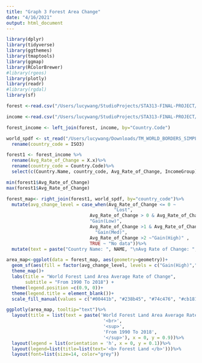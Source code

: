```yaml
---
title: "Graph 3 Forest Area Change"
date: "4/16/2021"
output: html_document
---
```


```r
library(dplyr)
library(tidyverse)
library(ggthemes)
library(tmaptools)
library(ggmap)
library(RColorBrewer)
#library(rgeos)
library(plotly)
library(readr)
#library(rgdal)
library(sf)

forest <-read.csv("/Users/lucywang/StudioProjects/STA313-FINAL-PROJECT/data/forest area.csv")

income <-read.csv("/Users/lucywang/StudioProjects/STA313-FINAL-PROJECT/data/income level.csv")

forest_income <- left_join(forest, income, by="Country.Code")

world_spdf <- st_read("/Users/lucywang/Downloads/TM_WORLD_BORDERS_SIMPL-0.3/TM_WORLD_BORDERS_SIMPL-0.3.shp")%>%
  rename(country_code = ISO3)

forest1 <- forest_income %>%
  rename(Avg_Rate_of_Change = X.x)%>%
  rename(country_code = Country.Code)%>%
  select(c(Country.Name, country_code, Avg_Rate_of_Change, IncomeGroup))
```

```r
min(forest1$Avg_Rate_of_Change)
max(forest1$Avg_Rate_of_Change)
```


```r
forest_map<- right_join(forest1, world_spdf, by="country_code")%>%
  mutate(avg_change_level = case_when(Avg_Rate_of_Change <= 0 ~
                                        "Lost",
                               Avg_Rate_of_Change > 0 & Avg_Rate_of_Change <= 1 ~
                               "Gain(Low)",
                               Avg_Rate_of_Change >1 & Avg_Rate_of_Change <= 2 ~
                                 "Gain(Med)",
                               Avg_Rate_of_Change >2 ~"Gain(High)" ,
                               TRUE ~ "No data"))%>%
  mutate(text = paste("Country Name: ", NAME, "\nAvg Rate of Change: ", Avg_Rate_of_Change, "\nIncome Level: ", IncomeGroup, sep=""))
```


```r
area_map<-ggplot(data = forest_map, aes(geometry=geometry))+
  geom_sf(aes(fill = factor(avg_change_level, levels = c("Gain(High)","Gain(Med)", "Gain(Low)", "Lost", "No data")), text=text))+
  theme_map()+
  labs(title = "World Forest Land Area Average Rate of Change",
       subtitle = "From 1990 To 2018") +
  theme(legend.position =c(0.9, 0))+ 
  theme(legend.title = element_blank())+
  scale_fill_manual(values = c("#00441b", "#238b45", "#74c476", "#cb181d", "gray"))

```


```r
ggplotly(area_map, tooltip="text")%>%
  layout(title = list(text = paste('World Forest Land Area Average Rate of Change',
                                    '<br>',
                                    '<sup>',
                                    'From 1990 To 2018',
                                    '</sup>'), x = 0, y = 0.9))%>%
  layout(legend = list(orientation = 'h', x = 0, y = 0.1))%>%
  layout(legend=list(title=list(text='<b> Forest Land </b>')))%>%
  layout(font=list(size=14, color="grey"))
```

